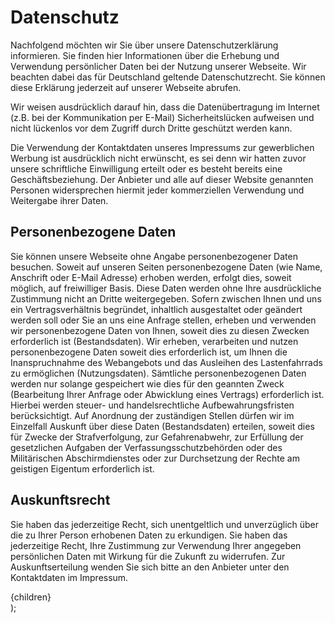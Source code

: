 
# Datenschutz

Nachfolgend möchten wir Sie über unsere Datenschutzerklärung informieren. Sie finden hier Informationen über die Erhebung und Verwendung persönlicher Daten bei der Nutzung unserer Webseite. Wir beachten dabei das für Deutschland geltende Datenschutzrecht. Sie können diese Erklärung jederzeit auf unserer Webseite abrufen.

Wir weisen ausdrücklich darauf hin, dass die Datenübertragung im Internet (z.B. bei der Kommunikation per E-Mail) Sicherheitslücken aufweisen und nicht lückenlos vor dem Zugriff durch Dritte geschützt werden kann.

Die Verwendung der Kontaktdaten unseres Impressums zur gewerblichen Werbung ist ausdrücklich nicht erwünscht, es sei denn wir hatten zuvor unsere schriftliche Einwilligung erteilt oder es besteht bereits eine Geschäftsbeziehung. Der Anbieter und alle auf dieser Website genannten Personen widersprechen hiermit jeder kommerziellen Verwendung und Weitergabe ihrer Daten.

## Personenbezogene Daten

Sie können unsere Webseite ohne Angabe personenbezogener Daten besuchen.
Soweit auf unseren Seiten personenbezogene Daten (wie Name, Anschrift oder E-Mail Adresse) erhoben werden, erfolgt dies, soweit möglich, auf freiwilliger Basis.
Diese Daten werden ohne Ihre ausdrückliche Zustimmung nicht an Dritte weitergegeben.
Sofern zwischen Ihnen und uns ein Vertragsverhältnis begründet, inhaltlich ausgestaltet oder geändert werden soll oder Sie an uns eine Anfrage stellen,
erheben und verwenden wir personenbezogene Daten von Ihnen, soweit dies zu diesen Zwecken erforderlich ist (Bestandsdaten).
Wir erheben, verarbeiten und nutzen personenbezogene Daten soweit dies erforderlich ist, um Ihnen die Inanspruchnahme des Webangebots und das Ausleihen des Lastenfahrrads zu ermöglichen (Nutzungsdaten).
Sämtliche personenbezogenen Daten werden nur solange gespeichert wie dies für den geannten Zweck (Bearbeitung Ihrer Anfrage oder Abwicklung eines Vertrags) erforderlich ist.
Hierbei werden steuer- und handelsrechtliche Aufbewahrungsfristen berücksichtigt. Auf Anordnung der zuständigen Stellen dürfen wir im Einzelfall Auskunft über diese Daten (Bestandsdaten) erteilen, soweit dies für Zwecke der Strafverfolgung, zur Gefahrenabwehr, zur Erfüllung der gesetzlichen Aufgaben der Verfassungsschutzbehörden oder des Militärischen Abschirmdienstes oder zur Durchsetzung der Rechte am geistigen Eigentum erforderlich ist.

## Auskunftsrecht

Sie haben das jederzeitige Recht, sich unentgeltlich und unverzüglich über die zu Ihrer Person erhobenen Daten zu erkundigen. Sie haben das jederzeitige Recht, Ihre Zustimmung zur Verwendung Ihrer angegeben persönlichen Daten mit Wirkung für die Zukunft zu widerrufen. Zur Auskunftserteilung wenden Sie sich bitte an den Anbieter unter den Kontaktdaten im Impressum.

  <DefaultLayout>
    <div className="prose mx-auto">{children}</div>
  </DefaultLayout>
);
